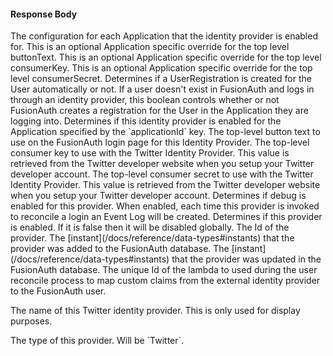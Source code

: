 
#### Response Body

<APIBlock>
  <APIField name="identityProvider.applicationConfiguration" type="Map<UUID, Object>">
    The configuration for each Application that the identity provider is enabled for.
  </APIField>
  <APIField name="identityProvider.applicationConfiguration[applicationId].buttonText" type="String">
    This is an optional Application specific override for the top level <InlineField>buttonText</InlineField>.
  </APIField>
  <APIField name="identityProvider.applicationConfiguration[applicationId].consumerKey" type="String">
    This is an optional Application specific override for the top level <InlineField>consumerKey</InlineField>.
  </APIField>
  <APIField name="identityProvider.applicationConfiguration[applicationId].consumerSecret" type="String">
    This is an optional Application specific override for the top level <InlineField>consumerSecret</InlineField>.
  </APIField>
  <APIField name="identityProvider.applicationConfiguration[applicationId].createRegistration" type="Boolean">
    Determines if a UserRegistration is created for the User automatically or not. If a user doesn't exist in FusionAuth and logs in through an identity provider, this boolean controls whether or not FusionAuth creates a registration for the User in the Application they are logging into.
  </APIField>
  <APIField name="identityProvider.applicationConfiguration[applicationId].enabled" type="Boolean">
    Determines if this identity provider is enabled for the Application specified by the `applicationId` key.
  </APIField>
  <APIField name="identityProvider.buttonText" type="String">
    The top-level button text to use on the FusionAuth login page for this Identity Provider.
  </APIField>
  <APIField name="identityProvider.consumerKey" type="String">
    The top-level consumer key to use with the Twitter Identity Provider. This value is retrieved from the Twitter developer website when you setup your Twitter developer account.
  </APIField>
  <APIField name="identityProvider.consumerSecret" type="String">
    The top-level consumer secret to use with the Twitter Identity Provider. This value is retrieved from the Twitter developer website when you setup your Twitter developer account.
  </APIField>
  <APIField name="identityProvider.debug" type="Boolean" since="1.7.3">
    Determines if debug is enabled for this provider. When enabled, each time this provider is invoked to reconcile a login an Event Log will be created.
  </APIField>
  <APIField name="identityProvider.enabled" type="Boolean">
    Determines if this provider is enabled. If it is false then it will be disabled globally.
  </APIField>
  <APIField name="identityProvider.id" type="UUID">
    The Id of the provider.
  </APIField>
  <APIField name="identityProvider.insertInstant" type="Long">
    The [instant](/docs/reference/data-types#instants) that the provider was added to the FusionAuth database.
  </APIField>
  <APIField name="identityProvider.lastUpdateInstant" type="Long">
    The [instant](/docs/reference/data-types#instants) that the provider was updated in the FusionAuth database.
  </APIField>
  <APIField name="identityProvider.lambdaConfiguration.reconcileId" type="UUID" since="1.17.0">
    The unique Id of the lambda to used during the user reconcile process to map custom claims from the external identity provider to the FusionAuth user.
  </APIField>

  <IdentityProviderLinkingStrategyResponseParameter idp_linking_strategy={props.idp_linking_strategy}
                                                    idp_since={props.idp_since}
                                                    idp_display_name={props.idp_display_name} />

  <APIField name="identityProvider.name" type="String">
    The name of this Twitter identity provider. This is only used for display purposes.
  </APIField>

  <IdentityProviderTenantConfiguration idp_type={props.idp_type}
                                       idp_since={props.idp_since}
                                       optional_tag={props.optional_tag} />

  <APIField name="identityProvider.type" type="String">
    The type of this provider. Will be `Twitter`.
  </APIField>
</APIBlock>

<JSON title="Example Twitter Response JSON" src="identity-providers/twitter-response.json" />
